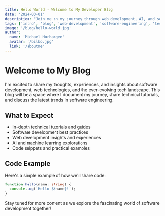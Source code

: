 ```yaml
---
title: Hello World - Welcome to My Developer Blog
date: '2024-03-01'
description: "Join me on my journey through web development, AI, and software engineering. Discover insights, tips, and experiences from a passionate developer's perspective."
tags: ['intro', 'blog', 'web-development', 'software-engineering', 'tech']
image: '/blog/hello-world.jpg'
author:
  name: 'Michael Hurhangee'
  avatar: '/bilbo.jpg'
  link: '/aboutme'
---
```


# Welcome to My Blog

I'm excited to share my thoughts, experiences, and insights about software development, web technologies, and the ever-evolving tech landscape. This blog will be a space where I document my journey, share technical tutorials, and discuss the latest trends in software engineering.

## What to Expect

- In-depth technical tutorials and guides
- Software development best practices
- Web development insights and experiences
- AI and machine learning explorations
- Code snippets and practical examples

## Code Example

Here's a simple example of how we'll share code:

```typescript
function hello(name: string) {
  console.log(`Hello ${name}!`);
}
```

Stay tuned for more content as we explore the fascinating world of software development together!
